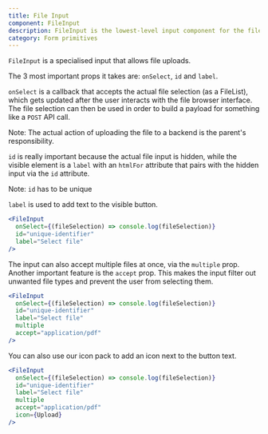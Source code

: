 ```yaml
---
title: File Input
component: FileInput
description: FileInput is the lowest-level input component for the file type
category: Form primitives
---
```


`FileInput` is a specialised input that allows file uploads.

The 3 most important props it takes are: `onSelect`, `id` and `label`.

`onSelect` is a callback that accepts the actual file selection (as a FileList), which gets updated after the user interacts with the file browser interface. The file selection can then be used in order to build a payload for something like a `POST` API call.

Note: The actual action of uploading the file to a backend is the parent's responsibility.

`id` is really important because the actual file input is hidden, while the visible element is a `label` with an `htmlFor` attribute that pairs with the hidden input via the `id` attribute. 

 Note: `id` has to be unique 

`label` is used to add text to the visible button.

```jsx preview
<FileInput
  onSelect={(fileSelection) => console.log(fileSelection)}
  id="unique-identifier"
  label="Select file"
/>
```

The input can also accept multiple files at once, via the `multiple` prop. Another important feature is the `accept` prop. This makes the input filter out unwanted file types and prevent the user from selecting them.

```jsx preview
<FileInput
  onSelect={(fileSelection) => console.log(fileSelection)}
  id="unique-identifier"
  label="Select file"
  multiple
  accept="application/pdf"
/>
```

You can also use our icon pack to add an icon next to the button text.

```jsx preview
<FileInput
  onSelect={(fileSelection) => console.log(fileSelection)}
  id="unique-identifier"
  label="Select file"
  multiple
  accept="application/pdf"
  icon={Upload}
/>
```
